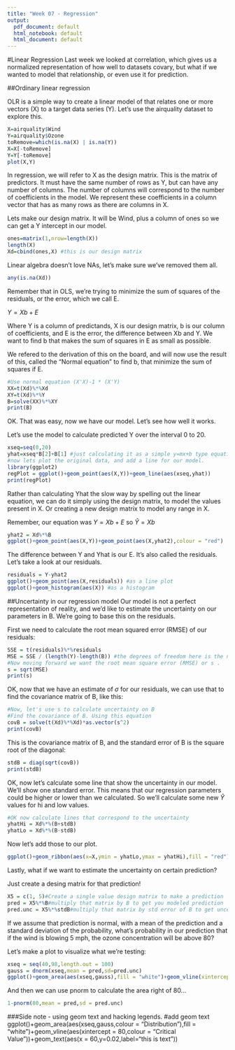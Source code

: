 ```yaml
---
title: "Week 07 - Regression"
output:
  pdf_document: default
  html_notebook: default
  html_document: default
---
```


#Linear Regression
Last week we looked at correlation, which gives us a normalized representation of how well to datasets covary, but what if we wanted to model that relationship, or even use it for prediction.

##Ordinary linear regression

OLR is a simple way to create a linear model of that relates one or more vectors (X) to a target data series (Y). Let's use the airquality dataset to explore this.


```r
X=airquality$Wind
Y=airquality$Ozone
toRemove=which(is.na(X) | is.na(Y))
X=X[-toRemove]
Y=Y[-toRemove]
plot(X,Y)
```

In regression, we will refer to X as the design matrix. This is the matrix of predictors. It must have the same number of rows as Y, but can have any number of columns. The number of columns will correspond to the number of coefficients in the model. We represent these coefficients in a column vector that has as many rows as there are columns in X. 

Lets make our design matrix. It will be Wind, plus a column of ones so we can get a Y intercept in our model.

```r
ones=matrix(1,nrow=length(X))
length(X)
Xd=cbind(ones,X) #this is our design matrix
```

Linear algebra doesn't love NAs, let's make sure we've removed them all.

```r
any(is.na(Xd))
```

Remember that in OLS, we're trying to minimize the sum of squares of the residuals, or the error, which we call E. 

$Y = Xb + E$

Where Y is a column of predictands, X is our design matrix, b is our column of coefficients, and E is the error, the difference between Xb and Y. We want to find b that makes the sum of squares in E as small as possible.

We refered to the derivation of this on the board, and will now use the result of this, called the "Normal equation" to find b, that minimize the sum of squares if E.

```r
#Use normal equation (X'X)-1 * (X'Y)
XX=t(Xd)%*%Xd
XY=t(Xd)%*%Y
B=solve(XX)%*%XY
print(B)
```

OK. That was easy, now we have our model. Let's see how well it works.

Let's use the model to calculate predicted Y over the interval 0 to 20.

```r
xseq=seq(0,20)
yhat=xseq*B[2]+B[1] #just calculating it as a simple y=mx+b type equation.
#now lets plot the original data, and add a line for our model.
library(ggplot2)
regPlot = ggplot()+geom_point(aes(X,Y))+geom_line(aes(xseq,yhat))
print(regPlot)
```
Rather than calculating Yhat the slow way by spelling out the linear equation, we can do it simply using the design matrix, to model the values present in X. Or creating a new design matrix to model any range in X.

Remember, our equation was 
$Y = Xb + E$
so
$\hat{Y} = Xb$
```r
yhat2 = Xd%*%B
ggplot()+geom_point(aes(X,Y))+geom_point(aes(X,yhat2),colour = "red")
```
The difference between Y and Yhat is our E. It's also called the residuals. Let's take a look at our residuals.

```r
residuals = Y-yhat2
ggplot()+geom_point(aes(X,residuals)) #as a line plot
ggplot()+geom_histogram(aes(X)) #as a histogram

```


##Uncertainty in our regression model
Our model is not a perfect representation of reality, and we'd like to estimate the uncertainty on our parameters in B. We're going to base this on the residuals. 

First we need to calculate the root mean squared error (RMSE) of our residuals:

```r
SSE = t(residuals)%*%residuals
MSE = SSE / (length(Y)-length(B)) #the degrees of freedom here is the number of observations minus the number of parameters we calculated
#Now moving forward we want the root mean square error (RMSE) or s .
s = sqrt(MSE)
print(s)
```

OK, now that we have an estimate of $\sigma$ for our residuals, we can use that to find the covariance matrix of B, like this:

```r
#Now, let's use s to calculate uncertainty on B
#Find the covariance of B. Using this equation
covB = solve(t(Xd)%*%Xd)*as.vector(s^2)
print(covB)
```

This is the covariance matrix of B, and the standard error of B is the square root of the diagonal:

```r
stdB = diag(sqrt(covB))
print(stdB)
```
OK, now let's calculate some line that show the uncertainty in our model. We'll show one standard error. This means that our regression parameters could be higher or lower than we calculated. So we'll calculate some new $\hat{Y}$ values for hi and low values. 

```r
#OK now calculate lines that correspond to the uncertainty
yhatHi = Xd%*%(B+stdB)
yhatLo = Xd%*%(B-stdB)
```

Now let's add those to our plot.

```r
ggplot()+geom_ribbon(aes(x=X,ymin = yhatLo,ymax = yhatHi),fill = "red")+geom_point(aes(X,Y))+geom_line(aes(xseq,yhat))
```

Lastly, what if we want to estimate the uncertainty on certain prediction?

Just create a desing matrix for that prediction!

```r
X5 = c(1, 5)#Create a single value design matrix to make a prediction
pred = X5%*%B#multiply that matrix by B to get you modeled prediction
pred.unc = X5%*%stdB#multiply that matrix by std error of B to get uncertainty on prediction
```
If we assume that prediction is normal, with a mean of the prediction and a standard deviation of the probability, what's probability in our prediction that if the wind is blowing 5 mph, the ozone concentration will be above 80?

Let's make a plot to visualize what we're testing:
```r
xseq = seq(40,98,length.out = 100)
gauss = dnorm(xseq,mean = pred,sd=pred.unc)
ggplot()+geom_area(aes(xseq,gauss),fill = "white")+geom_vline(xintercept = 80)
```

And then we can use pnorm to calculate the area right of 80...
```r
1-pnorm(80,mean = pred,sd = pred.unc)
```
###Side note - using geom text and hacking legends.
#add geom text
ggplot()+geom_area(aes(xseq,gauss,colour = "Distribution"),fill = "white")+geom_vline(aes(xintercept = 80,colour = "Critical Value"))+geom_text(aes(x = 60,y=0.02,label="this is text"))




